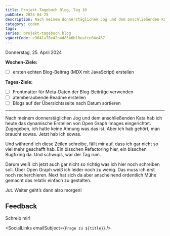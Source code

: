 ---
title: Projekt-Tagebuch Blog, Tag 10
pubDate: 2024-04-25
description: Nach meinem donnerstäglichen Jog und dem anschließenden Kata hab ich gestern das dynamische Erstellen von Open Graph Images eingerichtet. Zugegeben, ich hatte keine Ahnung was das ist...
category: coden
tags:
series: projekt-tagebuch blog
vgWortCode: e9041a78e42b4d85b6b10eafce04e467
---

Donnerstag, 25. April 2024

**Wochen-Ziele:**

- [ ] ersten echten Blog-Beitrag (MDX mit JavaScript) erstellen

**Tages-Ziele:**

- [ ] Frontmatter für Meta-Daten der Blog-Beiträge verwenden
- [ ] atemberaubende Readme erstellen
- [ ] Blogs auf der Übersichtsseite nach Datum sortieren

---

Nach meinem donnerstäglichen Jog und dem anschließenden Kata hab ich heute das dynamische Erstellen von Open Graph Images eingerichtet. Zugegeben, ich hatte keine Ahnung was das ist. Aber ich hab gehört, man braucht sowas. Jetzt hab ich sowas.

Und während ich diese Zeilen schreibe, fällt mir auf, dass ich gar nicht so viel mehr geschafft hab. Ein bisschen Refactoring hier, ein bisschen Bugfixing da. Und schwups, war der Tag rum.

Darum weiß ich jetzt auch gar nicht so richtig was ich hier noch schreiben soll. Über Open Graph weiß ich leider noch zu wenig. Das muss ich erst noch recherchieren. Next hat sich da aber anscheinend ordentlich Mühe gemacht das relativ einfach zu gestalten.

Jut. Weiter geht’s dann also morgen!

## Feedback

<Accordion>
Schreib mir!

<SocialLinks emailSubject={`Frage zu ${title}`} />

</Accordion>

